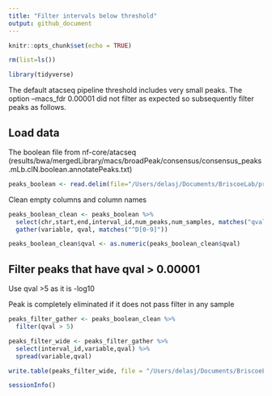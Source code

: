 ```yaml
---
title: "Filter intervals below threshold"
output: github_document
---
```


```r
knitr::opts_chunk$set(echo = TRUE)
```


```r

rm(list=ls())

library(tidyverse)

```

The default atacseq pipeline threshold includes very small peaks. The option --macs_fdr 0.00001 did not filter as expected so subsequently filter peaks as follows.


## Load data

The boolean file from nf-core/atacseq (results/bwa/mergedLibrary/macs/broadPeak/consensus/consensus_peaks.mLb.clN.boolean.annotatePeaks.txt)
  

```r

peaks_boolean <- read.delim(file="/Users/delasj/Documents/BriscoeLab/project_DV_ATAC_reproduce_analysis/inputs_cats-atac_1/consensus_peaks.mLb.clN.boolean.annotatePeaks.txt",header=TRUE, stringsAsFactors = FALSE)

```

Clean empty columns and column names

```r

peaks_boolean_clean <- peaks_boolean %>%
  select(chr,start,end,interval_id,num_peaks,num_samples, matches("qval$")) %>%
  gather(variable, qval, matches("^D[0-9]"))

peaks_boolean_clean$qval <- as.numeric(peaks_boolean_clean$qval)

```


## Filter peaks that have qval > 0.00001

Use qval >5 as it is -log10

Peak is completely eliminated if it does not pass filter in any sample

```r

peaks_filter_gather <- peaks_boolean_clean %>%
  filter(qval > 5)

peaks_filter_wide <- peaks_filter_gather %>%
  select(interval_id,variable,qval) %>%
  spread(variable,qval)

write.table(peaks_filter_wide, file = "/Users/delasj/Documents/BriscoeLab/project_DV_ATAC_reproduce_analysis/outputs_cats-atac_1/consensus_peakfdr_filtered.csv", quote = FALSE, row.names = FALSE)

```


```r
sessionInfo()
```

